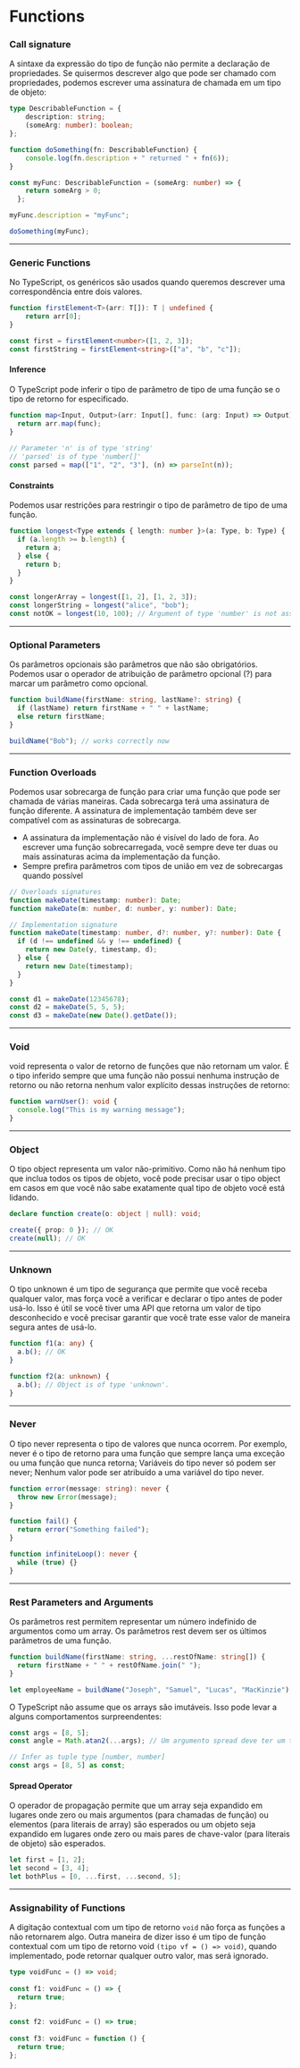 # Functions

### Call signature

A sintaxe da expressão do tipo de função não permite a declaração de propriedades. Se quisermos descrever algo que pode ser chamado com propriedades, podemos escrever uma assinatura de chamada em um tipo de objeto:


```ts
type DescribableFunction = {
    description: string;
    (someArg: number): boolean;
};

function doSomething(fn: DescribableFunction) {
    console.log(fn.description + " returned " + fn(6));
}

const myFunc: DescribableFunction = (someArg: number) => {
    return someArg > 0;
  };

myFunc.description = "myFunc";

doSomething(myFunc);
```

---

### Generic Functions

No TypeScript, os genéricos são usados ​​quando queremos descrever uma correspondência entre dois valores.

```ts
function firstElement<T>(arr: T[]): T | undefined {
    return arr[0];
}

const first = firstElement<number>([1, 2, 3]);
const firstString = firstElement<string>(["a", "b", "c"]);
```

#### Inference

O TypeScript pode inferir o tipo de parâmetro de tipo de uma função se o tipo de retorno for especificado.

```ts
function map<Input, Output>(arr: Input[], func: (arg: Input) => Output): Output[] {
  return arr.map(func);
}
 
// Parameter 'n' is of type 'string'
// 'parsed' is of type 'number[]'
const parsed = map(["1", "2", "3"], (n) => parseInt(n));
```

#### Constraints

Podemos usar restrições para restringir o tipo de parâmetro de tipo de uma função.

```ts
function longest<Type extends { length: number }>(a: Type, b: Type) {
  if (a.length >= b.length) {
    return a;
  } else {
    return b;
  }
}

const longerArray = longest([1, 2], [1, 2, 3]);
const longerString = longest("alice", "bob");
const notOK = longest(10, 100); // Argument of type 'number' is not assignable to parameter of type '{ length: number; }'.
```

---

### Optional Parameters

Os parâmetros opcionais são parâmetros que não são obrigatórios. Podemos usar o operador de atribuição de parâmetro opcional (?) para marcar um parâmetro como opcional.

```ts
function buildName(firstName: string, lastName?: string) {
  if (lastName) return firstName + " " + lastName;
  else return firstName;
}

buildName("Bob"); // works correctly now
```

---

### Function Overloads

Podemos usar sobrecarga de função para criar uma função que pode ser chamada de várias maneiras. Cada sobrecarga terá uma assinatura de função diferente. A assinatura de implementação também deve ser compatível com as assinaturas de sobrecarga.

- A assinatura da implementação não é visível do lado de fora. Ao escrever uma função sobrecarregada, você sempre deve ter duas ou mais assinaturas acima da implementação da função.
- Sempre prefira parâmetros com tipos de união em vez de sobrecargas quando possível


```ts
// Overloads signatures
function makeDate(timestamp: number): Date;
function makeDate(m: number, d: number, y: number): Date;

// Implementation signature
function makeDate(timestamp: number, d?: number, y?: number): Date {
  if (d !== undefined && y !== undefined) {
    return new Date(y, timestamp, d);
  } else {
    return new Date(timestamp);
  }
}

const d1 = makeDate(12345678);
const d2 = makeDate(5, 5, 5);
const d3 = makeDate(new Date().getDate());
```

--- 

### Void

void representa o valor de retorno de funções que não retornam um valor. É o tipo inferido sempre que uma função não possui nenhuma instrução de retorno ou não retorna nenhum valor explícito dessas instruções de retorno:

```ts
function warnUser(): void {
  console.log("This is my warning message");
}
```

---

### Object

O tipo object representa um valor não-primitivo. Como não há nenhum tipo que inclua todos os tipos de objeto, você pode precisar usar o tipo object em casos em que você não sabe exatamente qual tipo de objeto você está lidando.

```ts
declare function create(o: object | null): void;

create({ prop: 0 }); // OK
create(null); // OK
```
---

### Unknown

O tipo unknown é um tipo de segurança que permite que você receba qualquer valor, mas força você a verificar e declarar o tipo antes de poder usá-lo. Isso é útil se você tiver uma API que retorna um valor de tipo desconhecido e você precisar garantir que você trate esse valor de maneira segura antes de usá-lo.

```ts
function f1(a: any) {
  a.b(); // OK
}

function f2(a: unknown) {
  a.b(); // Object is of type 'unknown'.
}
```

---

### Never

O tipo never representa o tipo de valores que nunca ocorrem. Por exemplo, never é o tipo de retorno para uma função que sempre lança uma exceção ou uma função que nunca retorna; Variáveis ​​do tipo never só podem ser never; Nenhum valor pode ser atribuído a uma variável do tipo never.

```ts
function error(message: string): never {
  throw new Error(message);
}

function fail() {
  return error("Something failed");
}

function infiniteLoop(): never {
  while (true) {}
}
```

---

### Rest Parameters and Arguments

Os parâmetros rest permitem representar um número indefinido de argumentos como um array. Os parâmetros rest devem ser os últimos parâmetros de uma função.

```ts
function buildName(firstName: string, ...restOfName: string[]) {
  return firstName + " " + restOfName.join(" ");
}

let employeeName = buildName("Joseph", "Samuel", "Lucas", "MacKinzie");
```

O TypeScript não assume que os arrays são imutáveis. Isso pode levar a alguns comportamentos surpreendentes:

```ts
const args = [8, 5];
const angle = Math.atan2(...args); // Um argumento spread deve ter um tipo de tupla ou ser passado para um parâmetro rest

// Infer as tuple type [number, number]
const args = [8, 5] as const;
```

#### Spread Operator

O operador de propagação permite que um array seja expandido em lugares onde zero ou mais argumentos (para chamadas de função) ou elementos (para literais de array) são esperados ou um objeto seja expandido em lugares onde zero ou mais pares de chave-valor (para literais de objeto) são esperados.

```ts
let first = [1, 2];
let second = [3, 4];
let bothPlus = [0, ...first, ...second, 5];
```

---

### Assignability of Functions

A digitação contextual com um tipo de retorno `void` não força as funções a não retornarem algo. Outra maneira de dizer isso é um tipo de função contextual com um tipo de retorno void `(tipo vf = () => void)`, quando implementado, pode retornar qualquer outro valor, mas será ignorado.


```ts
type voidFunc = () => void;
 
const f1: voidFunc = () => {
  return true;
};
 
const f2: voidFunc = () => true;
 
const f3: voidFunc = function () {
  return true;
};
```